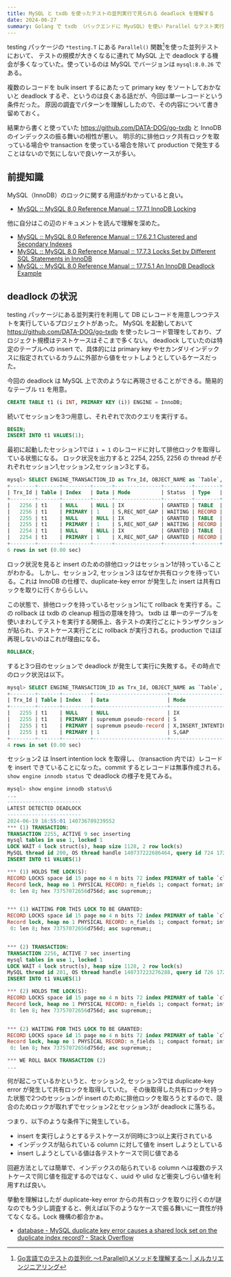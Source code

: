 ```yaml
---
title: MySQL と txdb を使ったテストの並列実行で見られる deadlock を理解する
date: 2024-06-27
summary: Golang で txdb （バックエンドに MyuSQL）を使い Parallel なテスト実行をしていると、規模が大きくなるにつれて deadlock に遭遇することが多いため、その原因を理解して書き留めておく。
---
```


testing パッケージの `*testing.T` にある `Parallel()` 関数[^1]を使った並列テストにおいて、
テストの規模が大きくなるに連れて MySQL 上で deadlock する機会が多くなっていた。使っているのは MySQL でバージョンは `mysql:8.0.26` である。

複数のレコードを bulk insert するにあたって primary key をソートしておかないと deadlock するぞ、というのは良くある話だが、今回は単一レコードという条件だった。
原因の調査でパターンを理解ししたので、その内容について書き留めておく。

結果から書くと使っていた https://github.com/DATA-DOG/go-txdb と InnoDB のインデックスの振る舞いの相性が悪い。
明示的に排他ロック共有ロックを取っている場合や transaction を使っている場合を除いて production で発生することはないので気にしないで良いケースが多い。

[^1]: [Go言語でのテストの並列化 〜t.Parallel()メソッドを理解する〜 | メルカリエンジニアリング](https://engineering.mercari.com/blog/entry/how_to_use_t_parallel/)

## 前提知識

MySQL（InnoDB）のロックに関する用語がわかっていると良い。

- [MySQL :: MySQL 8.0 Reference Manual :: 17.7.1 InnoDB Locking](https://dev.mysql.com/doc/refman/8.0/en/innodb-locking.html)

他に自分はこの辺のドキュメントを読んで理解を深めた。

- [MySQL :: MySQL 8.0 Reference Manual :: 17.6.2.1 Clustered and Secondary Indexes](https://dev.mysql.com/doc/refman/8.0/en/innodb-index-types.html)
- [MySQL :: MySQL 8.0 Reference Manual :: 17.7.3 Locks Set by Different SQL Statements in InnoDB](https://dev.mysql.com/doc/refman/8.0/en/innodb-locks-set.html)
- [MySQL :: MySQL 8.0 Reference Manual :: 17.7.5.1 An InnoDB Deadlock Example](https://dev.mysql.com/doc/refman/8.0/en/innodb-deadlock-example.html)

## deadlock の状況

testing パッケージにある並列実行を利用して DB にレコードを用意しつつテストを実行しているプロジェクトがあった。
MySQL を起動しておいて https://github.com/DATA-DOG/go-txdb を使ったレコード管理をしており、プロジェクト規模はテストケースはそこまで多くない。
deadlock していたのは特定のテーブルへの insert で、具体的には primary key やセカンダリインデックスに指定されているカラムに外部から値をセットしようとしているケースだった。

今回の deadlock は MySQL 上で次のようなに再現させることができる。簡易的なテーブル `t1` を用意。

```sql
CREATE TABLE t1 (i INT, PRIMARY KEY (i)) ENGINE = InnoDB;
```

続いてセッションを3つ用意し、それぞれで次のクエリを実行する。

```sql
BEGIN;
INSERT INTO t1 VALUES(1);
```

最初に起動したセッション1では `i = 1` のレコードに対して排他ロックを取得している状態になる。
ロック状況を出力すると 2254, 2255, 2256 の thread がそれぞれセッション1,セッション2,セッション3とする。

```sql
mysql> SELECT ENGINE_TRANSACTION_ID as Trx_Id, OBJECT_NAME as `Table`, INDEX_NAME as `Index`, LOCK_DATA as Data, LOCK_MODE as Mode, LOCK_STATUS as Status, LOCK_TYPE as Type FROM performance_schema.data_locks;
+--------+-------+---------+------+---------------+---------+--------+
| Trx_Id | Table | Index   | Data | Mode          | Status  | Type   |
+--------+-------+---------+------+---------------+---------+--------+
|   2256 | t1    | NULL    | NULL | IX            | GRANTED | TABLE  |
|   2256 | t1    | PRIMARY | 1    | S,REC_NOT_GAP | WAITING | RECORD |
|   2255 | t1    | NULL    | NULL | IX            | GRANTED | TABLE  |
|   2255 | t1    | PRIMARY | 1    | S,REC_NOT_GAP | WAITING | RECORD |
|   2254 | t1    | NULL    | NULL | IX            | GRANTED | TABLE  |
|   2254 | t1    | PRIMARY | 1    | X,REC_NOT_GAP | GRANTED | RECORD |
+--------+-------+---------+------+---------------+---------+--------+
6 rows in set (0.00 sec)
```

ロック状況を見ると insert のための排他ロックはセッション1が持っていることがわかる。
しかし、セッション2, セッション3 はなぜか共有ロックを待っている。これは InnoDB の仕様で、duplicate-key error が発生した insert は共有ロックを取りに行くかららしい。

この状態で、排他ロックを持っているセッション1にて rollback を実行する。この rollback は txdb の cleanup 相当の意味を持つ。
txdb は 単一のテーブルを使いまわしてテストを実行する関係上、各テストの実行ごとにトランザクションが貼られ、テストケース実行ごとに rollback が実行される。production でほぼ再現しないのはこれが理由になる。

```sql
ROLLBACK;
```

すると3つ目のセッションで deadlock が発生して実行に失敗する。その時点でのロック状況は以下。

```sql
mysql> SELECT ENGINE_TRANSACTION_ID as Trx_Id, OBJECT_NAME as `Table`, INDEX_NAME as `Index`, LOCK_DATA as Data, LOCK_MODE as Mode, LOCK_STATUS as Status, LOCK_TYPE as Type FROM performance_schema.data_locks;
+--------+-------+---------+------------------------+--------------------+---------+--------+
| Trx_Id | Table | Index   | Data                   | Mode               | Status  | Type   |
+--------+-------+---------+------------------------+--------------------+---------+--------+
|   2255 | t1    | NULL    | NULL                   | IX                 | GRANTED | TABLE  |
|   2255 | t1    | PRIMARY | supremum pseudo-record | S                  | GRANTED | RECORD |
|   2255 | t1    | PRIMARY | supremum pseudo-record | X,INSERT_INTENTION | GRANTED | RECORD |
|   2255 | t1    | PRIMARY | 1                      | S,GAP              | GRANTED | RECORD |
+--------+-------+---------+------------------------+--------------------+---------+--------+
4 rows in set (0.00 sec)
```

セッション2 は Insert intention lock を取得し、（transaction 内では）レコードを insert できていることになった。commit するとレコードは無事作成される。
`show engine innodb status` で deadlock の様子を見てみる。

```sql
mysql> show engine innodb status\G
...
------------------------
LATEST DETECTED DEADLOCK
------------------------
2024-06-19 16:55:01 140736789239552
*** (1) TRANSACTION:
TRANSACTION 2255, ACTIVE 9 sec inserting
mysql tables in use 1, locked 1
LOCK WAIT 4 lock struct(s), heap size 1128, 2 row lock(s)
MySQL thread id 200, OS thread handle 140737222686464, query id 724 172.20.0.1 root update
INSERT INTO t1 VALUES(1)

*** (1) HOLDS THE LOCK(S):
RECORD LOCKS space id 15 page no 4 n bits 72 index PRIMARY of table `clearance`.`t1` trx id 2255 lock mode S
Record lock, heap no 1 PHYSICAL RECORD: n_fields 1; compact format; info bits 0
 0: len 8; hex 73757072656d756d; asc supremum;;


*** (1) WAITING FOR THIS LOCK TO BE GRANTED:
RECORD LOCKS space id 15 page no 4 n bits 72 index PRIMARY of table `clearance`.`t1` trx id 2255 lock_mode X insert intention waiting
Record lock, heap no 1 PHYSICAL RECORD: n_fields 1; compact format; info bits 0
 0: len 8; hex 73757072656d756d; asc supremum;;


*** (2) TRANSACTION:
TRANSACTION 2256, ACTIVE 7 sec inserting
mysql tables in use 1, locked 1
LOCK WAIT 4 lock struct(s), heap size 1128, 2 row lock(s)
MySQL thread id 201, OS thread handle 140737223276288, query id 726 172.20.0.1 root update
INSERT INTO t1 VALUES(1)

*** (2) HOLDS THE LOCK(S):
RECORD LOCKS space id 15 page no 4 n bits 72 index PRIMARY of table `clearance`.`t1` trx id 2256 lock mode S
Record lock, heap no 1 PHYSICAL RECORD: n_fields 1; compact format; info bits 0
 0: len 8; hex 73757072656d756d; asc supremum;;


*** (2) WAITING FOR THIS LOCK TO BE GRANTED:
RECORD LOCKS space id 15 page no 4 n bits 72 index PRIMARY of table `clearance`.`t1` trx id 2256 lock_mode X insert intention waiting
Record lock, heap no 1 PHYSICAL RECORD: n_fields 1; compact format; info bits 0
 0: len 8; hex 73757072656d756d; asc supremum;;

*** WE ROLL BACK TRANSACTION (2)
...
```

何が起こっているかというと、セッション2, セッション3では duplicate-key error が発生して共有ロックを取得していた。
その後取得した共有ロックを持った状態で2つのセッションが insert のために排他ロックを取ろうとするので、競合のためロックが取れずでセッション2とセッション3が deadlock に落ちる。

つまり、以下のような条件下に発生している。

- insert を実行しようとするテストケースが同時に3つ以上実行されている
- インデックスが貼られている column に対して値を insert しようとしている
- insert しようとしている値は各テストケースで同じ値である

回避方法としては簡単で、インデックスの貼られている column へは複数のテストケースで同じ値を指定するのではなく、uuid や ulid など衝突しづらい値を利用すれば良い。

挙動を理解はしたが duplicate-key error からの共有ロックを取りに行くのが謎なのでもう少し調査すると、例えば以下のようなケースで振る舞いに一貫性が持てなくなる。Lock 機構の都合かぁ。

- [database - MySQL duplicate key error causes a shared lock set on the duplicate index record? - Stack Overflow](https://stackoverflow.com/questions/21111676/mysql-duplicate-key-error-causes-a-shared-lock-set-on-the-duplicate-index-record)
